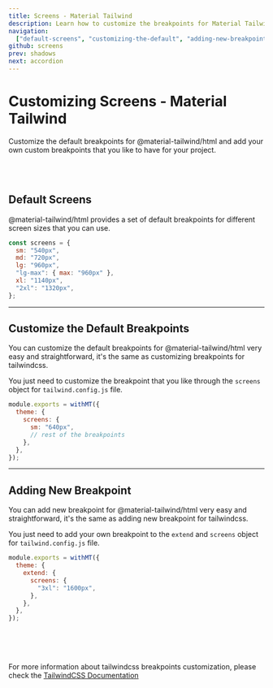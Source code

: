 ```yaml
---
title: Screens - Material Tailwind
description: Learn how to customize the breakpoints for Material Tailwind.
navigation:
  ["default-screens", "customizing-the-default", "adding-new-breakpoint"]
github: screens
prev: shadows
next: accordion
---
```


# Customizing Screens - Material Tailwind

Customize the default breakpoints for @material-tailwind/html and add your own custom breakpoints that you like to have for your project.

<br />
<br />

## Default Screens

<span id="default-screens" className="scroll-mt-48" />

@material-tailwind/html provides a set of default breakpoints for different screen sizes that you can use.

```js
const screens = {
  sm: "540px",
  md: "720px",
  lg: "960px",
  "lg-max": { max: "960px" },
  xl: "1140px",
  "2xl": "1320px",
};
```

---

## Customize the Default Breakpoints

<span id="customize-the-default" className="scroll-mt-48" />

You can customize the default breakpoints for @material-tailwind/html very easy and straightforward, it's the same as customizing breakpoints for tailwindcss.

You just need to customize the breakpoint that you like through the <Code html>screens</Code> object for <Code html>tailwind.config.js</Code> file.

```js {4}
module.exports = withMT({
  theme: {
    screens: {
      sm: "640px",
      // rest of the breakpoints
    },
  },
});
```

---

## Adding New Breakpoint

<span id="adding-new-breakpoint" className="scroll-mt-48" />

You can add new breakpoint for @material-tailwind/html very easy and straightforward, it's the same as adding new breakpoint for tailwindcss.

You just need to add your own breakpoint to the <Code html>extend</Code> and <Code html>screens</Code> object for <Code html>tailwind.config.js</Code> file.

```js {5}
module.exports = withMT({
  theme: {
    extend: {
      screens: {
        "3xl": "1600px",
      },
    },
  },
});
```

<br />
<br />
<br />

For more information about tailwindcss breakpoints customization, please check the <a href="https://tailwindcss.com/docs/screens?ref=material-tailwind" target="_blank" className="font-medium hover:text-blue-500 transition-colors">TailwindCSS Documentation</a>
